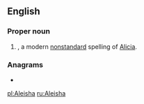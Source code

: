 ==English==

===Proper noun===
{{en-proper noun}}

# {{given name|female|from=Germanic}}, a modern [[nonstandard]] spelling of [[Alicia]].

===Anagrams===
* {{l|en|Aleshia}}

[[pl:Aleisha]]
[[ru:Aleisha]]